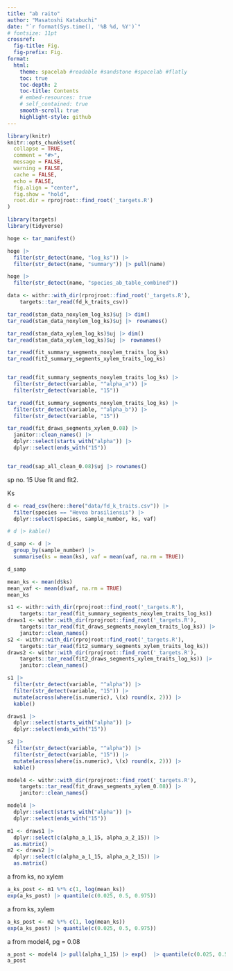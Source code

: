 ```yaml
---
title: "ab raito"
author: "Masatoshi Katabuchi"
date: "`r format(Sys.time(), '%B %d, %Y')`"
# fontsize: 11pt
crossref:
  fig-title: Fig.
  fig-prefix: Fig.
format:
  html:
    theme: spacelab #readable #sandstone #spacelab #flatly
    toc: true
    toc-depth: 2
    toc-title: Contents
    # embed-resources: true
    # self_contained: true
    smooth-scroll: true
    highlight-style: github
---
```


```r
library(knitr)
knitr::opts_chunk$set(
  collapse = TRUE,
  comment = "#>",
  message = FALSE,
  warning = FALSE,
  cache = FALSE,
  echo = FALSE,
  fig.align = "center",
  fig.show = "hold",
  root.dir = rprojroot::find_root('_targets.R')
)
```


```r
library(targets)
library(tidyverse)
```

```r
hoge <- tar_manifest()

hoge |>
  filter(str_detect(name, "log_ks")) |>
  filter(str_detect(name, "summary")) |> pull(name)

hoge |>
  filter(str_detect(name, "species_ab_table_combined"))

data <- withr::with_dir(rprojroot::find_root('_targets.R'),
    targets::tar_read(fd_k_traits_csv))

tar_read(stan_data_noxylem_log_ks)$uj |> dim()
tar_read(stan_data_noxylem_log_ks)$uj |>　rownames()

tar_read(stan_data_xylem_log_ks)$uj |> dim()
tar_read(stan_data_xylem_log_ks)$uj |>　rownames()

tar_read(fit_summary_segments_noxylem_traits_log_ks)
tar_read(fit2_summary_segments_xylem_traits_log_ks)


tar_read(fit_summary_segments_noxylem_traits_log_ks) |>
  filter(str_detect(variable, "^alpha_a")) |>
  filter(str_detect(variable, "15"))

tar_read(fit_summary_segments_noxylem_traits_log_ks) |>
  filter(str_detect(variable, "^alpha_b")) |>
  filter(str_detect(variable, "15"))

tar_read(fit_draws_segments_xylem_0.08) |>
  janitor::clean_names() |>
  dplyr::select(starts_with("alpha")) |>
  dplyr::select(ends_with("15"))


tar_read(sap_all_clean_0.08)$uj |> rownames()

```

sp no. 15
Use fit and fit2.

Ks

```r
d <- read_csv(here::here("data/fd_k_traits.csv")) |>
  filter(species == "Hevea brasiliensis") |>
  dplyr::select(species, sample_number, ks, vaf)

# d |> kable()

d_samp <- d |>
  group_by(sample_number) |>
  summarise(ks = mean(ks), vaf = mean(vaf, na.rm = TRUE))

d_samp

mean_ks <- mean(d$ks)
mean_vaf <- mean(d$vaf, na.rm = TRUE)
mean_ks

s1 <- withr::with_dir(rprojroot::find_root('_targets.R'),
    targets::tar_read(fit_summary_segments_noxylem_traits_log_ks))
draws1 <- withr::with_dir(rprojroot::find_root('_targets.R'),
    targets::tar_read(fit_draws_segments_noxylem_traits_log_ks)) |>
    janitor::clean_names()
s2 <- withr::with_dir(rprojroot::find_root('_targets.R'),
    targets::tar_read(fit2_summary_segments_xylem_traits_log_ks))
draws2 <- withr::with_dir(rprojroot::find_root('_targets.R'),
    targets::tar_read(fit2_draws_segments_xylem_traits_log_ks)) |>
    janitor::clean_names()

s1 |>
  filter(str_detect(variable, "^alpha")) |>
  filter(str_detect(variable, "15")) |>
  mutate(across(where(is.numeric), \(x) round(x, 2))) |>
  kable()

draws1 |>
  dplyr::select(starts_with("alpha")) |>
  dplyr::select(ends_with("15"))

s2 |>
  filter(str_detect(variable, "^alpha")) |>
  filter(str_detect(variable, "15")) |>
  mutate(across(where(is.numeric), \(x) round(x, 2))) |>
  kable()

model4 <- withr::with_dir(rprojroot::find_root('_targets.R'),
    targets::tar_read(fit_draws_segments_xylem_0.08)) |>
    janitor::clean_names()

model4 |>
  dplyr::select(starts_with("alpha")) |>
  dplyr::select(ends_with("15"))

```

```r
m1 <- draws1 |>
  dplyr::select(c(alpha_a_1_15, alpha_a_2_15)) |>
  as.matrix()
m2 <- draws2 |>
  dplyr::select(c(alpha_a_1_15, alpha_a_2_15)) |>
  as.matrix()
```

a from ks, no xylem

```r
a_ks_post <- m1 %*% c(1, log(mean_ks))
exp(a_ks_post) |> quantile(c(0.025, 0.5, 0.975))
```

a from ks, xylem

```r
a_ks_post <- m2 %*% c(1, log(mean_ks))
exp(a_ks_post) |> quantile(c(0.025, 0.5, 0.975))
```

a from model4, pg = 0.08

```r
a_post <- model4 |> pull(alpha_1_15) |> exp()  |> quantile(c(0.025, 0.5, 0.975))
a_post
```
